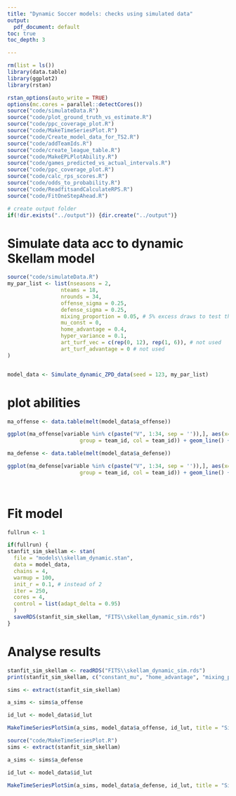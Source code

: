 ```yaml
---
title: "Dynamic Soccer models: checks using simulated data"
output:
  pdf_document: default
toc: true
toc_depth: 3

---
```

```r
rm(list = ls())
library(data.table)
library(ggplot2)
library(rstan)

rstan_options(auto_write = TRUE)
options(mc.cores = parallel::detectCores())
source("code/simulateData.R")
source("code/plot_ground_truth_vs_estimate.R")
source("code/ppc_coverage_plot.R")
source("code/MakeTimeSeriesPlot.R")
source("code/Create_model_data_for_TS2.R")
source("code/addTeamIds.R")
source("code/create_league_table.R")
source("code/MakeEPLPlotAbility.R")
source("code/games_predicted_vs_actual_intervals.R")
source("code/ppc_coverage_plot.R")
source("code/calc_rps_scores.R")
source("code/odds_to_probability.R")
source("code/ReadfitsandCalculateRPS.R")
source("code/FitOneStepAhead.R")

# create output folder
if(!dir.exists("../output")) {dir.create("../output")}

```

# Simulate data acc to dynamic Skellam model

```r
source("code/simulateData.R")
my_par_list <- list(nseasons = 2,
                 nteams = 18,
                 nrounds = 34,
                 offense_sigma = 0.25,
                 defense_sigma = 0.25,
                 mixing_proportion = 0.05, # 5% excess draws to test the zero inflation
                 mu_const = 0,
                 home_advantage = 0.4,
                 hyper_variance = 0.1,
                 art_turf_vec = c(rep(0, 12), rep(1, 6)), # not used
                 art_turf_advantage = 0 # not used
)


model_data <- Simulate_dynamic_ZPD_data(seed = 123, my_par_list)
```


# plot abilities

```r
ma_offense <- data.table(melt(model_data$a_offense))

ggplot(ma_offense[variable %in% c(paste("V", 1:34, sep = '')),], aes(x= variable, y = value, 
                       group = team_id, col = team_id)) + geom_line() + facet_wrap(~ team_id, ncol = 4)
```

```r
ma_defense <- data.table(melt(model_data$a_defense))

ggplot(ma_defense[variable %in% c(paste("V", 1:34, sep = '')),], aes(x= variable, y = value, 
                       group = team_id, col = team_id)) + geom_line() + facet_wrap(~ team_id, ncol = 4)

  
```

# Fit model

```r
fullrun <- 1

if(fullrun) {
stanfit_sim_skellam <- stan(
  file = "models\\skellam_dynamic.stan",
  data = model_data,
  chains = 4, 
  warmup = 100, 
  init_r = 0.1, # instead of 2
  iter = 250,
  cores = 4,
  control = list(adapt_delta = 0.95)
  )
  saveRDS(stanfit_sim_skellam, "FITS\\skellam_dynamic_sim.rds")
} 
```

# Analyse results

```r
stanfit_sim_skellam <- readRDS("FITS\\skellam_dynamic_sim.rds")
print(stanfit_sim_skellam, c("constant_mu", "home_advantage", "mixing_proportion"))
```

```r
sims <- extract(stanfit_sim_skellam)

a_sims <- sims$a_offense

id_lut <- model_data$id_lut

MakeTimeSeriesPlotSim(a_sims, model_data$a_offense, id_lut, title = "Simulated Attack parameter")
```

```r
source("code/MakeTimeSeriesPlot.R")
sims <- extract(stanfit_sim_skellam)

a_sims <- sims$a_defense

id_lut <- model_data$id_lut

MakeTimeSeriesPlotSim(a_sims, model_data$a_defense, id_lut, title = "Simulated defense parameter")
```
